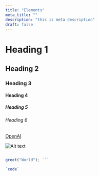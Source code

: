 ```yaml
---
title: "Elements"
meta_title: ""
description: "this is meta description"
draft: false
---
```


# Heading 1

## Heading 2

### Heading 3

#### Heading 4

##### Heading 5

###### Heading 6


[OpenAI](https://www.openai.com)



![Alt text](images/logo.png "Hover text")

```javascript function greet(name) { console.log(Hello, ${name}!); }

greet("World"); ```

`code`

